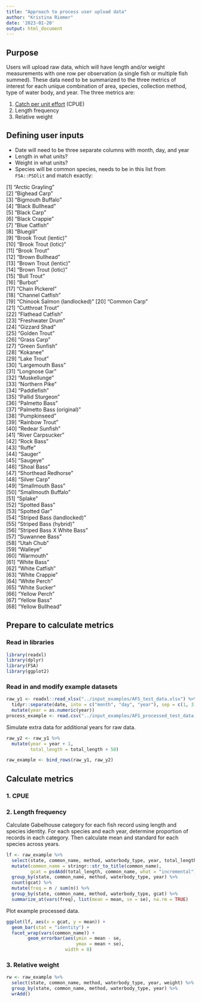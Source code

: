 ```yaml
---
title: "Approach to process user upload data"
author: "Kristina Riemer"
date: '2023-01-20'
output: html_document
---
```


## Purpose

Users will upload raw data, which will have length and/or weight measurements with one row per observation (a single fish or multiple fish summed). These data need to be summarized to the three metrics of interest for each unique combination of area, species, collection method, type of water body, and year. The three metrics are: 

1. [Catch per unit effort](https://en.wikipedia.org/wiki/Catch_per_unit_effort) (CPUE)
2. Length frequency
3. Relative weight

## Defining user inputs

- Date will need to be three separate columns with month, day, and year
- Length in what units? 
- Weight in what units? 
- Species will be common species, needs to be in this list from `FSA::PSDlit` and match exactly: 

 [1] "Arctic Grayling"            
 [2] "Bighead Carp"               
 [3] "Bigmouth Buffalo"           
 [4] "Black Bullhead"             
 [5] "Black Carp"                 
 [6] "Black Crappie"              
 [7] "Blue Catfish"               
 [8] "Bluegill"                   
 [9] "Brook Trout (lentic)"       
[10] "Brook Trout (lotic)"        
[11] "Brook Trout"                
[12] "Brown Bullhead"             
[13] "Brown Trout (lentic)"       
[14] "Brown Trout (lotic)"        
[15] "Bull Trout"                 
[16] "Burbot"                     
[17] "Chain Pickerel"             
[18] "Channel Catfish"            
[19] "Chinook Salmon (landlocked)"
[20] "Common Carp"                
[21] "Cutthroat Trout"            
[22] "Flathead Catfish"           
[23] "Freshwater Drum"            
[24] "Gizzard Shad"               
[25] "Golden Trout"               
[26] "Grass Carp"                 
[27] "Green Sunfish"              
[28] "Kokanee"                    
[29] "Lake Trout"                 
[30] "Largemouth Bass"            
[31] "Longnose Gar"               
[32] "Muskellunge"                
[33] "Northern Pike"              
[34] "Paddlefish"                 
[35] "Pallid Sturgeon"            
[36] "Palmetto Bass"              
[37] "Palmetto Bass (original)"   
[38] "Pumpkinseed"                
[39] "Rainbow Trout"              
[40] "Redear Sunfish"             
[41] "River Carpsucker"           
[42] "Rock Bass"                  
[43] "Ruffe"                      
[44] "Sauger"                     
[45] "Saugeye"                    
[46] "Shoal Bass"                 
[47] "Shorthead Redhorse"         
[48] "Silver Carp"                
[49] "Smallmouth Bass"            
[50] "Smallmouth Buffalo "        
[51] "Splake"                     
[52] "Spotted Bass"               
[53] "Spotted Gar"                
[54] "Striped Bass (landlocked)"  
[55] "Striped Bass (hybrid)"      
[56] "Striped Bass X White Bass"  
[57] "Suwannee Bass"              
[58] "Utah Chub"                  
[59] "Walleye"                    
[60] "Warmouth"                   
[61] "White Bass"                 
[62] "White Catfish"              
[63] "White Crappie"              
[64] "White Perch"                
[65] "White Sucker"               
[66] "Yellow Perch"               
[67] "Yellow Bass"                
[68] "Yellow Bullhead"            


## Prepare to calculate metrics

### Read in libraries
```r
library(readxl)
library(dplyr)
library(FSA)
library(ggplot2)
```

### Read in and modify example datasets
```r
raw_y1 <- readxl::read_xlsx("../input_examples/AFS_test_data.xlsx") %>%
  tidyr::separate(date, into = c("month", "day", "year"), sep = c(1, 3, 7)) %>% 
  mutate(year = as.numeric(year))
process_example <- read.csv("../input_examples/AFS_processed_test_data.csv")
```

Simulate extra data for additional years for raw data. 
```r
raw_y2 <- raw_y1 %>% 
  mutate(year = year + 1, 
         total_length = total_length + 50)

raw_example <- bind_rows(raw_y1, raw_y2)
```


## Calculate metrics

### 1. CPUE


### 2. Length frequency

Calculate Gabelhouse category for each fish record using length and species identity. For each species and each year, determine proportion of records in each category. Then calculate mean and standard for each species across years. 

```r
lf <- raw_example %>% 
  select(state, common_name, method, waterbody_type, year, total_length) %>%
  mutate(common_name = stringr::str_to_title(common_name), 
         gcat = psdAdd(total_length, common_name, what = "incremental")) %>% 
  group_by(state, common_name, method, waterbody_type, year) %>% 
  count(gcat) %>% 
  mutate(freq = n / sum(n)) %>% 
  group_by(state, common_name, method, waterbody_type, gcat) %>% 
  summarize_at(vars(freq), list(mean = mean, se = se), na.rm = TRUE)
```

Plot example processed data. 

```r
ggplot(lf, aes(x = gcat, y = mean)) +
  geom_bar(stat = "identity") +
  facet_wrap(vars(common_name)) +
        geom_errorbar(aes(ymin = mean - se,
                          ymax = mean + se),
                      width = 0)
```

### 3. Relative weight

```r
rw <- raw_example %>% 
  select(state, common_name, method, waterbody_type, year, weight) %>%
  group_by(state, common_name, method, waterbody_type, year) %>% 
  wrAdd()
```

